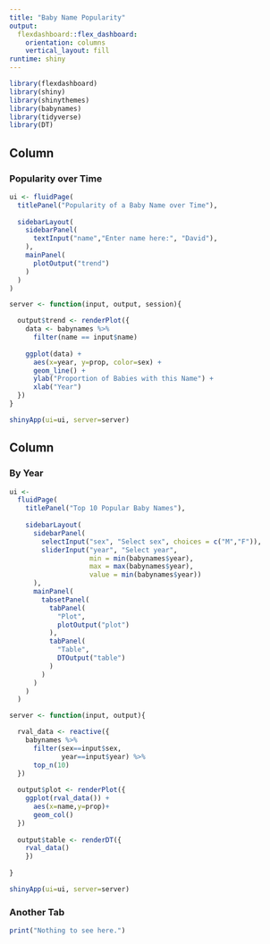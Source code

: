 ```yaml
---
title: "Baby Name Popularity"
output: 
  flexdashboard::flex_dashboard:
    orientation: columns
    vertical_layout: fill
runtime: shiny
---
```


```r
library(flexdashboard)
library(shiny)
library(shinythemes)
library(babynames)
library(tidyverse)
library(DT)
```

Column {data-width=550}
-----------------------------------------------------------------------

### Popularity over Time

```r
ui <- fluidPage(
  titlePanel("Popularity of a Baby Name over Time"),
  
  sidebarLayout(
    sidebarPanel(
      textInput("name","Enter name here:", "David"),
    ),
    mainPanel(
      plotOutput("trend")
    )
  )
)

server <- function(input, output, session){

  output$trend <- renderPlot({
    data <- babynames %>% 
      filter(name == input$name)
    
    ggplot(data) +
      aes(x=year, y=prop, color=sex) +
      geom_line() +
      ylab("Proportion of Babies with this Name") +
      xlab("Year")
  })
}

shinyApp(ui=ui, server=server)
```

Column {data-width=450, .tabset}
-----------------------------------------------------------------------

### By Year

```r
ui <-
  fluidPage(
    titlePanel("Top 10 Popular Baby Names"),
    
    sidebarLayout(
      sidebarPanel(
        selectInput("sex", "Select sex", choices = c("M","F")),
        sliderInput("year", "Select year", 
                    min = min(babynames$year), 
                    max = max(babynames$year),
                    value = min(babynames$year))
      ),
      mainPanel(
        tabsetPanel(
          tabPanel(
            "Plot",
            plotOutput("plot")
          ),
          tabPanel(
            "Table",
            DTOutput("table")
          )
        )
      )
    )
  )

server <- function(input, output){

  rval_data <- reactive({
    babynames %>% 
      filter(sex==input$sex,
             year==input$year) %>% 
      top_n(10)
  })
  
  output$plot <- renderPlot({
    ggplot(rval_data()) +
      aes(x=name,y=prop)+
      geom_col()
  })
  
  output$table <- renderDT({
    rval_data()
    })
  
}

shinyApp(ui=ui, server=server)
```

### Another Tab

```r
print("Nothing to see here.")
```

